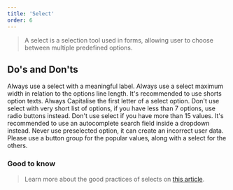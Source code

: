 ```yaml
---
title: 'Select'
order: 6
---
```


> A select is a selection tool used in forms, allowing user to choose between multiple predefined options.

<Preview path="Selects" nude />

## Do's and Don'ts

<HintItem>
  Always use a select with a meaningful label.
</HintItem>

<HintItem>
  Always use a select maximum width in relation to the options line length.
</HintItem>

<HintItem>
  It's recommended to use shorts option texts.
</HintItem>
<HintItem>
 Always Capitalise the first letter of a select option.
</HintItem>

<Hint type="do" title="Always use '--' before and after the first option used as a placeholder with spaces between the dashes and the text.">
    <Preview path="Select-default" nude />
</Hint>


<HintItem dont>
  Don't use select with very short list of options, if you have less than 7 options, use radio buttons instead.
</HintItem>

<HintItem dont>
  Don't use select if you have more than 15 values. It's recommended to use an autocomplete search field inside a dropdown instead.
</HintItem>

<HintItem dont>
  Never use preselected option, it can create an incorrect user data. Please use a button group for the popular values, along with a select for the others.
</HintItem>

### Good to know

> Learn more about the good practices of selects on [this article](https://uxplanet.org/ux-design-drop-downs-in-forms-c6943ec30037).

